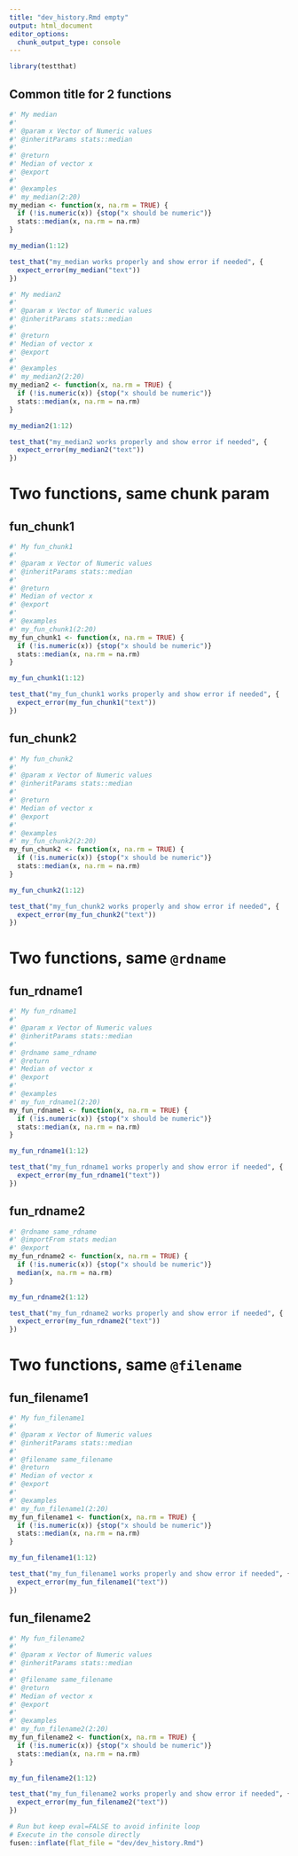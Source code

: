 ```yaml
---
title: "dev_history.Rmd empty"
output: html_document
editor_options: 
  chunk_output_type: console
---
```


```r
library(testthat)
```

## Common title for 2 functions

```r
#' My median
#'
#' @param x Vector of Numeric values
#' @inheritParams stats::median
#'
#' @return
#' Median of vector x
#' @export
#'
#' @examples
#' my_median(2:20)
my_median <- function(x, na.rm = TRUE) {
  if (!is.numeric(x)) {stop("x should be numeric")}
  stats::median(x, na.rm = na.rm)
}
```

```r
my_median(1:12)
```

```r
test_that("my_median works properly and show error if needed", {
  expect_error(my_median("text"))
})
```

```r
#' My median2
#'
#' @param x Vector of Numeric values
#' @inheritParams stats::median
#'
#' @return
#' Median of vector x
#' @export
#'
#' @examples
#' my_median2(2:20)
my_median2 <- function(x, na.rm = TRUE) {
  if (!is.numeric(x)) {stop("x should be numeric")}
  stats::median(x, na.rm = na.rm)
}
```

```r
my_median2(1:12)
```

```r
test_that("my_median2 works properly and show error if needed", {
  expect_error(my_median2("text"))
})
```

# Two functions, same chunk param
## fun_chunk1

```r
#' My fun_chunk1
#'
#' @param x Vector of Numeric values
#' @inheritParams stats::median
#'
#' @return
#' Median of vector x
#' @export
#'
#' @examples
#' my_fun_chunk1(2:20)
my_fun_chunk1 <- function(x, na.rm = TRUE) {
  if (!is.numeric(x)) {stop("x should be numeric")}
  stats::median(x, na.rm = na.rm)
}
```

```r
my_fun_chunk1(1:12)
```

```r
test_that("my_fun_chunk1 works properly and show error if needed", {
  expect_error(my_fun_chunk1("text"))
})
```

## fun_chunk2

```r
#' My fun_chunk2
#'
#' @param x Vector of Numeric values
#' @inheritParams stats::median
#'
#' @return
#' Median of vector x
#' @export
#'
#' @examples
#' my_fun_chunk2(2:20)
my_fun_chunk2 <- function(x, na.rm = TRUE) {
  if (!is.numeric(x)) {stop("x should be numeric")}
  stats::median(x, na.rm = na.rm)
}
```

```r
my_fun_chunk2(1:12)
```

```r
test_that("my_fun_chunk2 works properly and show error if needed", {
  expect_error(my_fun_chunk2("text"))
})
```

# Two functions, same `@rdname`
## fun_rdname1

```r
#' My fun_rdname1
#'
#' @param x Vector of Numeric values
#' @inheritParams stats::median
#'
#' @rdname same_rdname
#' @return
#' Median of vector x
#' @export
#'
#' @examples
#' my_fun_rdname1(2:20)
my_fun_rdname1 <- function(x, na.rm = TRUE) {
  if (!is.numeric(x)) {stop("x should be numeric")}
  stats::median(x, na.rm = na.rm)
}
```

```r
my_fun_rdname1(1:12)
```

```r
test_that("my_fun_rdname1 works properly and show error if needed", {
  expect_error(my_fun_rdname1("text"))
})
```

## fun_rdname2

```r
#' @rdname same_rdname
#' @importFrom stats median
#' @export
my_fun_rdname2 <- function(x, na.rm = TRUE) {
  if (!is.numeric(x)) {stop("x should be numeric")}
  median(x, na.rm = na.rm)
}
```

```r
my_fun_rdname2(1:12)
```

```r
test_that("my_fun_rdname2 works properly and show error if needed", {
  expect_error(my_fun_rdname2("text"))
})
```

# Two functions, same `@filename`
## fun_filename1

```r
#' My fun_filename1
#'
#' @param x Vector of Numeric values
#' @inheritParams stats::median
#'
#' @filename same_filename
#' @return
#' Median of vector x
#' @export
#'
#' @examples
#' my_fun_filename1(2:20)
my_fun_filename1 <- function(x, na.rm = TRUE) {
  if (!is.numeric(x)) {stop("x should be numeric")}
  stats::median(x, na.rm = na.rm)
}
```

```r
my_fun_filename1(1:12)
```

```r
test_that("my_fun_filename1 works properly and show error if needed", {
  expect_error(my_fun_filename1("text"))
})
```

## fun_filename2

```r
#' My fun_filename2
#'
#' @param x Vector of Numeric values
#' @inheritParams stats::median
#'
#' @filename same_filename
#' @return
#' Median of vector x
#' @export
#'
#' @examples
#' my_fun_filename2(2:20)
my_fun_filename2 <- function(x, na.rm = TRUE) {
  if (!is.numeric(x)) {stop("x should be numeric")}
  stats::median(x, na.rm = na.rm)
}
```

```r
my_fun_filename2(1:12)
```

```r
test_that("my_fun_filename2 works properly and show error if needed", {
  expect_error(my_fun_filename2("text"))
})
```

```r
# Run but keep eval=FALSE to avoid infinite loop
# Execute in the console directly
fusen::inflate(flat_file = "dev/dev_history.Rmd")
```
